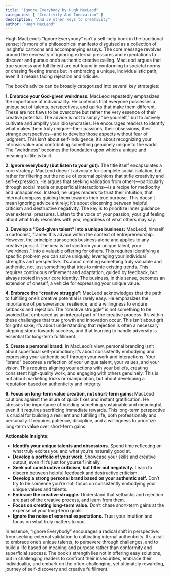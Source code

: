 ```yaml
---
title: "Ignore Everybody by Hugh MacLeod"
categories: [ "Creativity And Innovation" ]
description: "And 39 other keys to creativity"
author: "Hugh MacLeod"
---
```

Hugh MacLeod's "Ignore Everybody" isn't a self-help book in the traditional sense; it's more of a philosophical manifesto disguised as a collection of insightful cartoons and accompanying essays.  The core message revolves around the necessity of ignoring external pressures and expectations to discover and pursue one's authentic creative calling.  MacLeod argues that true success and fulfillment are not found in conforming to societal norms or chasing fleeting trends but in embracing a unique, individualistic path, even if it means facing rejection and ridicule.

The book's advice can be broadly categorized into several key strategies:

**1. Embrace your God-given weirdness:** MacLeod repeatedly emphasizes the importance of individuality.  He contends that everyone possesses a unique set of talents, perspectives, and quirks that make them different.  These are not flaws to be overcome but rather the very essence of their creative potential.  The advice is not to simply "be yourself," but to actively cultivate and amplify your idiosyncrasies.  He encourages readers to identify what makes them truly unique—their passions, their obsessions, their strange perspectives—and to develop those aspects without fear of judgment.  This isn't about self-indulgence; it's about recognizing your intrinsic value and contributing something genuinely unique to the world.  The "weirdness" becomes the foundation upon which a unique and meaningful life is built.

**2. Ignore everybody (but listen to your gut):** The title itself encapsulates a core strategy.  MacLeod doesn't advocate for complete social isolation, but rather for filtering out the noise of external opinions that stifle creativity and self-expression.  He argues that seeking validation from others—particularly through social media or superficial interactions—is a recipe for mediocrity and unhappiness.  Instead, he urges readers to trust their intuition, that internal compass guiding them towards their true purpose. This doesn't mean ignoring advice entirely; it's about discerning between helpful criticism and destructive negativity.  The key is to prioritize inner guidance over external pressures.  Listen to the voice of your passion, your gut feeling about what truly resonates with you, regardless of what others may say.

**3.  Develop a "God-given talent" into a unique business:** MacLeod, himself a cartoonist, frames this advice within the context of entrepreneurship. However, the principle transcends business alone and applies to any creative pursuit. The idea is to transform your unique talent, your "weirdness," into a valuable offering for others. This requires identifying a specific problem you can solve uniquely, leveraging your individual strengths and perspective.  It's about creating something truly valuable and authentic, not just something that tries to mimic existing trends.  This requires continuous refinement and adaptation, guided by feedback, but always rooted in your core identity.  The business, in this sense, becomes an extension of oneself, a vehicle for expressing your unique value.

**4.  Embrace the "creative struggle":**  MacLeod acknowledges that the path to fulfilling one's creative potential is rarely easy.  He emphasizes the importance of perseverance, resilience, and a willingness to endure setbacks and rejection. The "creative struggle" is not something to be avoided but embraced as an integral part of the creative process. It's within these challenges that true growth and innovation occur.  This isn't about grit for grit's sake; it's about understanding that rejection is often a necessary stepping stone towards success, and that learning to handle adversity is essential for long-term fulfillment.

**5.  Create a personal brand:** In MacLeod's view, personal branding isn't about superficial self-promotion; it's about consistently embodying and expressing your authentic self through your work and interactions.  Your "brand" becomes a reflection of your unique talent, your values, and your vision. This requires aligning your actions with your beliefs, creating consistent high-quality work, and engaging with others genuinely.  This is not about marketing tricks or manipulation, but about developing a reputation based on authenticity and integrity.

**6.  Focus on long-term value creation, not short-term gains:**  MacLeod cautions against the allure of quick fixes and instant gratification. He stresses the importance of building something sustainable and meaningful, even if it requires sacrificing immediate rewards.  This long-term perspective is crucial for building a resilient and fulfilling life, both professionally and personally.  It requires patience, discipline, and a willingness to prioritize long-term value over short-term gains.

**Actionable Insights:**

* **Identify your unique talents and obsessions.** Spend time reflecting on what truly excites you and what you're naturally good at.
* **Develop a portfolio of your work.** Showcase your skills and creative output, even if it's just for yourself initially.
* **Seek out constructive criticism, but filter out negativity.**  Learn to discern between helpful feedback and destructive criticism.
* **Develop a strong personal brand based on your authentic self.**  Don't try to be someone you're not; focus on consistently embodying your unique values and talents.
* **Embrace the creative struggle.**  Understand that setbacks and rejection are part of the creative process, and learn from them.
* **Focus on creating long-term value.**  Don't chase short-term gains at the expense of your long-term goals.
* **Ignore the noise of external expectations.** Trust your intuition and focus on what truly matters to you.

In essence, "Ignore Everybody" encourages a radical shift in perspective: from seeking external validation to cultivating internal authenticity.  It's a call to embrace one's unique talents, to persevere through challenges, and to build a life based on meaning and purpose rather than conformity and superficial success.  The book's strength lies not in offering easy solutions, but in challenging readers to confront their insecurities, embrace their individuality, and embark on the often-challenging, yet ultimately rewarding, journey of self-discovery and creative fulfillment.

